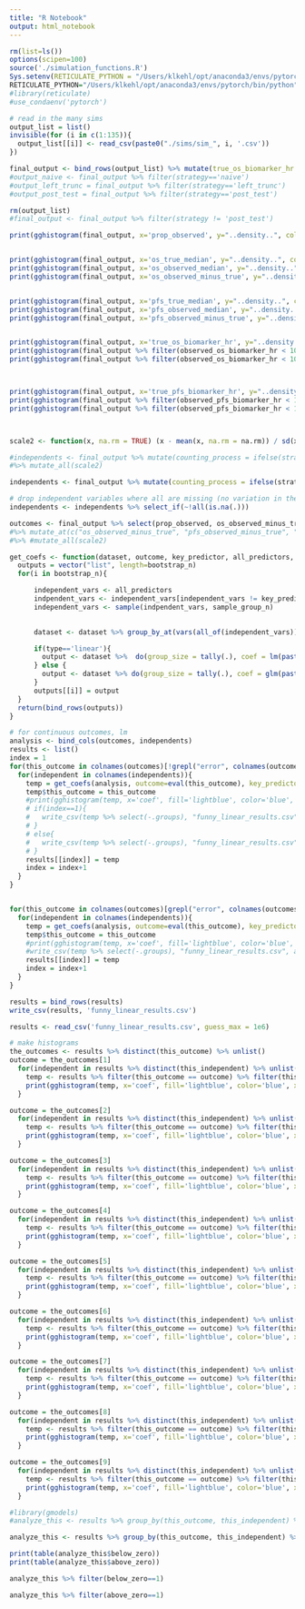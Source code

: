 ---
title: "R Notebook"
output: html_notebook
---


```{r}

rm(list=ls())
options(scipen=100)
source('./simulation_functions.R')
Sys.setenv(RETICULATE_PYTHON = "/Users/klkehl/opt/anaconda3/envs/pytorch/bin/python")
RETICULATE_PYTHON="/Users/klkehl/opt/anaconda3/envs/pytorch/bin/python"
#library(reticulate)
#use_condaenv('pytorch')
```


```{r echo=FALSE, include=FALSE}
# read in the many sims
output_list = list()
invisible(for (i in c(1:135)){
  output_list[[i]] <- read_csv(paste0("./sims/sim_", i, '.csv'))
})
```




```{r}
final_output <- bind_rows(output_list) %>% mutate(true_os_biomarker_hr = exp(true_os_biomarker_coef)) %>% mutate(observed_os_biomarker_hr = exp(observed_os_biomarker_coef)) %>% mutate(os_biomarker_hr_ratio = exp(os_biomarker_coef_diff)) %>% mutate(true_pfs_biomarker_hr = exp(true_pfs_biomarker_coef)) %>% mutate(observed_pfs_biomarker_hr = exp(observed_pfs_biomarker_coef)) %>% mutate(pfs_biomarker_hr_ratio = exp(pfs_biomarker_coef_diff))
#output_naive <- final_output %>% filter(strategy=='naive') 
#output_left_trunc = final_output %>% filter(strategy=='left_trunc')
#output_post_test = final_output %>% filter(strategy=='post_test')

rm(output_list)
#final_output <- final_output %>% filter(strategy != 'post_test')
```


```{r}
print(gghistogram(final_output, x='prop_observed', y="..density..", color='strategy', fill='strategy', xlim=c(0,1), title = 'Proportion observed'))


print(gghistogram(final_output, x='os_true_median', y="..density..", color='strategy', fill='strategy', title = 'True median OS'))
print(gghistogram(final_output, x='os_observed_median', y="..density..", color='strategy', fill='strategy', title = 'Observed median OS'))
print(gghistogram(final_output, x='os_observed_minus_true', y="..density..", color='strategy', fill='strategy', title = 'Observed minus true median OS'))


print(gghistogram(final_output, x='pfs_true_median', y="..density..", color='strategy', fill='strategy', title = 'True median pfs'))
print(gghistogram(final_output, x='pfs_observed_median', y="..density..", color='strategy', fill='strategy', title = 'Observed median pfs'))
print(gghistogram(final_output, x='pfs_observed_minus_true', y="..density..", color='strategy', fill='strategy', title = 'Observed minus true median pfs'))


print(gghistogram(final_output, x='true_os_biomarker_hr', y="..density..", color='strategy', fill='strategy', title = 'True biomarker HR for OS'))
print(gghistogram(final_output %>% filter(observed_os_biomarker_hr < 10), x='observed_os_biomarker_hr', y="..density..", color='strategy', fill='strategy', title = 'Observed biomarker HR for OS'))
print(gghistogram(final_output %>% filter(observed_os_biomarker_hr < 10), x='os_biomarker_coef_diff', y="..density..", color='strategy', fill='strategy', title = 'Observed minus true log HR for OS'))



print(gghistogram(final_output, x='true_pfs_biomarker_hr', y="..density..", color='strategy', fill='strategy', title = 'True biomarker HR for pfs'))
print(gghistogram(final_output %>% filter(observed_pfs_biomarker_hr < 10), x='observed_pfs_biomarker_hr', y="..density..", color='strategy', fill='strategy', title = 'Observed biomarker HR for pfs'))
print(gghistogram(final_output %>% filter(observed_pfs_biomarker_hr < 10), x='pfs_biomarker_coef_diff', y="..density..", color='strategy', fill='strategy', title = 'Observed minus true log HR for pfs'))



```


```{r}

```






```{r}

scale2 <- function(x, na.rm = TRUE) (x - mean(x, na.rm = na.rm)) / sd(x, na.rm)

#independents <- final_output %>% mutate(counting_process = ifelse(strategy=='left_trunc', 1, 0)) %>% mutate(post_test = ifelse(strategy=='post_test', 1, 0)) %>% mutate(left_trunc_w_timetotest = ifelse(strategy == 'left_trunc_timetotest_covariate', 1, 0)) %>% mutate(left_trunc_w_timetotest_andrisk = ifelse(strategy=='left_trunc_timetotestandrisk_covariate', 1, 0)) %>% select(biomarker_effect, biomarker_prevalence, pop_mort_baseline_hazard, pop_mort_gamma,pop_genomic_baseline_hazard,pop_genomic_gamma, genomic_sd, patient_mort_hazard_std_dev, patient_mort_hazard_random_delta, patient_testing_hazard_multiplier, patient_testing_hazard_multiplier_increasing, progression_hazard_std_dev, right_censor_hazard, informed_right_censoring, observation_prob, informative_observation_multiplier, counting_process, post_test, left_trunc_w_timetotest, left_trunc_w_timetotest_andrisk) 
#%>% mutate_all(scale2)

independents <- final_output %>% mutate(counting_process = ifelse(strategy=='left_trunc', 1, 0)) %>% mutate(post_test = ifelse(strategy=='post_test', 1, 0)) %>% mutate(left_trunc_w_timetotest = ifelse(strategy == 'left_trunc_timetotest_covariate', 1, 0)) %>% mutate(left_trunc_w_timetotest_andrisk = ifelse(strategy=='left_trunc_timetotestandrisk_covariate', 1, 0)) %>% select(biomarker_effect, biomarker_prevalence, pop_mort_baseline_hazard, pop_mort_gamma,pop_genomic_baseline_hazard,pop_genomic_gamma, genomic_sd, patient_mort_hazard_std_dev, patient_mort_hazard_random_delta, patient_testing_hazard_multiplier, patient_testing_hazard_multiplier_increasing, progression_hazard_std_dev, right_censor_hazard, informed_right_censoring, observation_prob, informative_observation_multiplier, strategy) 

# drop independent variables where all are missing (no variation in the simulation dataset)
independents <- independents %>% select_if(~!all(is.na(.)))

outcomes <- final_output %>% select(prop_observed, os_observed_minus_true, pfs_observed_minus_true, os_biomarker_coef_diff, pfs_biomarker_coef_diff, os_biomarker_type1_error, os_biomarker_type2_error, pfs_biomarker_type1_error, pfs_biomarker_type2_error) %>% mutate(prop_observed = pmin(0.99,prop_observed + 0.01)) %>% mutate(logit_observed = logit(prop_observed)) %>% select(-prop_observed) 
#%>% mutate_at(c("os_observed_minus_true", "pfs_observed_minus_true", "os_biomarker_coef_diff", "pfs_biomarker_coef_diff"), function(x) abs(x)) 
#%>% #mutate_all(scale2)
```


```{r}
get_coefs <- function(dataset, outcome, key_predictor, all_predictors, sample_group_n=5, bootstrap_n = 5, type='linear'){
  outputs = vector("list", length=bootstrap_n)
  for(i in bootstrap_n){

      independent_vars <- all_predictors
      indpendent_vars <- independent_vars[independent_vars != key_predictor]
      independent_vars <- sample(indpendent_vars, sample_group_n)
    

      dataset <- dataset %>% group_by_at(vars(all_of(independent_vars))) 

      if(type=='linear'){
        output <- dataset %>%  do(group_size = tally(.), coef = lm(paste0(eval(outcome), " ~ ", eval(key_predictor)), data=.)$coefficients[-1]) %>% mutate(this_independent=list(names(coef))) %>% tidyr::unnest(., cols = c(group_size, coef, this_independent))
      } else {
        output <- dataset %>% do(group_size = tally(.), coef = glm(paste0(eval(outcome), " ~ ", eval(key_predictor)), data=., family='binomial')$coefficients[-1]) %>% mutate(this_independent  = list(names(coef))) %>% tidyr::unnest(., cols = c(group_size, coef, this_independent))
      }
      outputs[[i]] = output
  }
  return(bind_rows(outputs))
}


```



```{r}
# for continuous outcomes, lm
analysis <- bind_cols(outcomes, independents)
results <- list()
index = 1
for(this_outcome in colnames(outcomes)[!grepl("error", colnames(outcomes))]) {
  for(independent in colnames(independents)){
    temp = get_coefs(analysis, outcome=eval(this_outcome), key_predictor = eval(independent), colnames(independents), sample_group_n=8, bootstrap_n=5)
    temp$this_outcome = this_outcome
    #print(gghistogram(temp, x='coef', fill='lightblue', color='blue', xlab=paste0("Coef. for predictor ", independent, " and outcome ", this_outcome)))
    # if(index==1){
    #   write_csv(temp %>% select(-.groups), "funny_linear_results.csv")
    # }
    # else{
    #   write_csv(temp %>% select(-.groups), "funny_linear_results.csv", append=TRUE)
    # }
    results[[index]] = temp
    index = index+1
  }
}



```



```{r}
for(this_outcome in colnames(outcomes)[grepl("error", colnames(outcomes))]) {
  for(independent in colnames(independents)){
    temp = get_coefs(analysis, outcome=eval(this_outcome), key_predictor = eval(independent), colnames(independents), sample_group_n=8, bootstrap_n=5, type='logistic')
    temp$this_outcome = this_outcome
    #print(gghistogram(temp, x='coef', fill='lightblue', color='blue', xlab=paste0("Coef. for predictor ", independent, " and outcome ", this_outcome)))
    #write_csv(temp %>% select(-.groups), "funny_linear_results.csv", append=TRUE)
    results[[index]] = temp
    index = index+1
  }
}
```



```{r}
results = bind_rows(results)
write_csv(results, 'funny_linear_results.csv')
```


```{r}
results <- read_csv('funny_linear_results.csv', guess_max = 1e6)
```


```{r}
# make histograms
the_outcomes <- results %>% distinct(this_outcome) %>% unlist()
outcome = the_outcomes[1]
  for(independent in results %>% distinct(this_independent) %>% unlist()){
    temp <- results %>% filter(this_outcome == outcome) %>% filter(this_independent == independent)
    print(gghistogram(temp, x='coef', fill='lightblue', color='blue', xlab=paste0("Coef. for predictor ", temp$this_independent[1], " and outcome ", temp$this_outcome[1])))
  }


```


```{r}
outcome = the_outcomes[2]
  for(independent in results %>% distinct(this_independent) %>% unlist()){
    temp <- results %>% filter(this_outcome == outcome) %>% filter(this_independent == independent)
    print(gghistogram(temp, x='coef', fill='lightblue', color='blue', xlab=paste0("Coef. for predictor ", temp$this_independent[1], " and outcome ", temp$this_outcome[1])))
  }

```

```{r}
outcome = the_outcomes[3]
  for(independent in results %>% distinct(this_independent) %>% unlist()){
    temp <- results %>% filter(this_outcome == outcome) %>% filter(this_independent == independent)
    print(gghistogram(temp, x='coef', fill='lightblue', color='blue', xlim=c(-3,3), xlab=paste0("Coef. for predictor ", temp$this_independent[1], " and outcome ", temp$this_outcome[1])))
  }

```


```{r}
outcome = the_outcomes[4]
  for(independent in results %>% distinct(this_independent) %>% unlist()){
    temp <- results %>% filter(this_outcome == outcome) %>% filter(this_independent == independent)
    print(gghistogram(temp, x='coef', fill='lightblue', color='blue', xlim=c(-3,3), xlab=paste0("Coef. for predictor ", temp$this_independent[1], " and outcome ", temp$this_outcome[1])))
  }

```


```{r}
outcome = the_outcomes[5]
  for(independent in results %>% distinct(this_independent) %>% unlist()){
    temp <- results %>% filter(this_outcome == outcome) %>% filter(this_independent == independent)
    print(gghistogram(temp, x='coef', fill='lightblue', color='blue', xlab=paste0("Coef. for predictor ", temp$this_independent[1], " and outcome ", temp$this_outcome[1])))
  }

```



```{r}
outcome = the_outcomes[6]
  for(independent in results %>% distinct(this_independent) %>% unlist()){
    temp <- results %>% filter(this_outcome == outcome) %>% filter(this_independent == independent)
    print(gghistogram(temp, x='coef', fill='lightblue', color='blue', xlab=paste0("Coef. for predictor ", temp$this_independent[1], " and outcome ", temp$this_outcome[1])))
  }

```

```{r}
outcome = the_outcomes[7]
  for(independent in results %>% distinct(this_independent) %>% unlist()){
    temp <- results %>% filter(this_outcome == outcome) %>% filter(this_independent == independent)
    print(gghistogram(temp, x='coef', fill='lightblue', color='blue', xlab=paste0("Coef. for predictor ", temp$this_independent[1], " and outcome ", temp$this_outcome[1])))
  }

```

```{r}
outcome = the_outcomes[8]
  for(independent in results %>% distinct(this_independent) %>% unlist()){
    temp <- results %>% filter(this_outcome == outcome) %>% filter(this_independent == independent)
    print(gghistogram(temp, x='coef', fill='lightblue', color='blue', xlab=paste0("Coef. for predictor ", temp$this_independent[1], " and outcome ", temp$this_outcome[1])))
  }

```


```{r}
outcome = the_outcomes[9]
  for(independent in results %>% distinct(this_independent) %>% unlist()){
    temp <- results %>% filter(this_outcome == outcome) %>% filter(this_independent == independent)
    print(gghistogram(temp, x='coef', fill='lightblue', color='blue', xlab=paste0("Coef. for predictor ", temp$this_independent[1], " and outcome ", temp$this_outcome[1])))
  }

```


```{r}
#library(gmodels)
#analyze_this <- results %>% group_by(this_outcome, this_independent) %>% summarize(mean_coef = ci(coef, na.rm=TRUE)[1], lowCI_coef = ci(coef, na.rm=TRUE)[2], highCI_coef = ci(coef, na.rm=TRUE)[3], stddev_coef = sd(coef, na.rm=TRUE)) %>% mutate(below_zero = ifelse(highCI_coef < 0, 1, 0)) %>% mutate(above_zero = ifelse(lowCI_coef > 0, 1, 0)) %>% ungroup()

analyze_this <- results %>% group_by(this_outcome, this_independent) %>% summarize(mean_coef = mean(coef, na.rm=TRUE), stddev_coef = sd(coef, na.rm=TRUE)) %>% ungroup() %>% mutate(below_zero = ifelse(mean_coef + 2*stddev_coef  < 0, 1, 0)) %>% mutate(above_zero = ifelse(mean_coef - 2*stddev_coef > 0, 1, 0)) %>% ungroup()

```


```{r}
print(table(analyze_this$below_zero))
print(table(analyze_this$above_zero))
```

```{r}
analyze_this %>% filter(below_zero==1)
```

```{r}
analyze_this %>% filter(above_zero==1)
```

